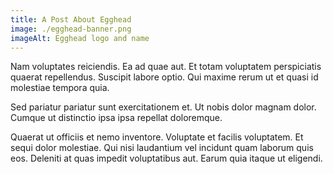 ```yaml
---
title: A Post About Egghead
image: ./egghead-banner.png
imageAlt: Egghead logo and name
---
```


Nam voluptates reiciendis. Ea ad quae aut. Et totam voluptatem perspiciatis quaerat repellendus. Suscipit labore optio. Qui maxime rerum ut et quasi id molestiae tempora quia.

Sed pariatur pariatur sunt exercitationem et. Ut nobis dolor magnam dolor. Cumque ut distinctio ipsa ipsa repellat doloremque.

Quaerat ut officiis et nemo inventore. Voluptate et facilis voluptatem. Et sequi dolor molestiae. Qui nisi laudantium vel incidunt quam laborum quis eos. Deleniti at quas impedit voluptatibus aut. Earum quia itaque ut eligendi.
